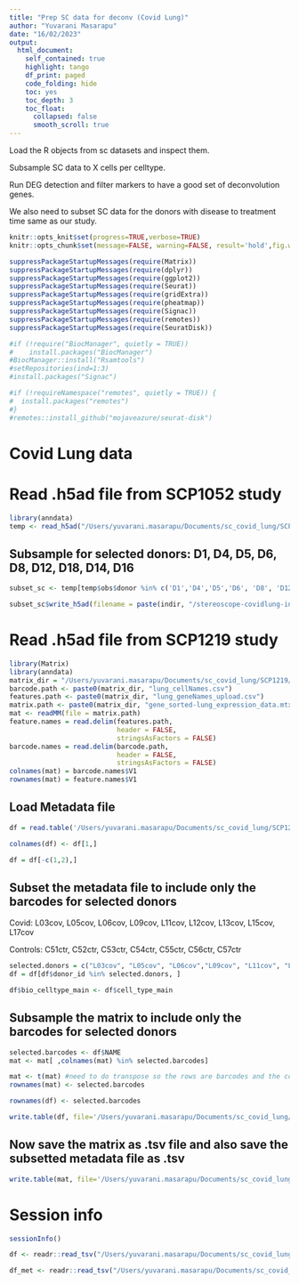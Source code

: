 ```yaml
---
title: "Prep SC data for deconv (Covid Lung)"
author: "Yuvarani Masarapu"
date: "16/02/2023"
output: 
  html_document:
    self_contained: true
    highlight: tango
    df_print: paged
    code_folding: hide
    toc: yes
    toc_depth: 3
    toc_float:
      collapsed: false
      smooth_scroll: true    
---
```


Load the R objects from sc datasets and inspect them.

Subsample SC data to X cells per celltype.

Run DEG detection and filter markers to have a good set of deconvolution genes.

We also need to subset SC data for the donors with disease to treatment time same as our study.

```r
knitr::opts_knit$set(progress=TRUE,verbose=TRUE)
knitr::opts_chunk$set(message=FALSE, warning=FALSE, result='hold',fig.width=10, fig.height = 8)
```


```r
suppressPackageStartupMessages(require(Matrix))
suppressPackageStartupMessages(require(dplyr))
suppressPackageStartupMessages(require(ggplot2))
suppressPackageStartupMessages(require(Seurat))
suppressPackageStartupMessages(require(gridExtra))
suppressPackageStartupMessages(require(pheatmap))
suppressPackageStartupMessages(require(Signac))
suppressPackageStartupMessages(require(remotes))
suppressPackageStartupMessages(require(SeuratDisk))

#if (!require("BiocManager", quietly = TRUE))
#    install.packages("BiocManager")
#BiocManager::install("Rsamtools")
#setRepositories(ind=1:3)
#install.packages("Signac")

#if (!requireNamespace("remotes", quietly = TRUE)) {
#  install.packages("remotes")
#}
#remotes::install_github("mojaveazure/seurat-disk")
```

# Covid Lung data

# Read .h5ad file from SCP1052 study

```r
library(anndata)
temp <- read_h5ad("/Users/yuvarani.masarapu/Documents/sc_covid_lung/SCP1052/other/lung.h5ad")
```

## Subsample for selected donors: D1, D4, D5, D6, D8, D12, D18, D14, D16

```r
subset_sc <- temp[temp$obs$donor %in% c('D1','D4','D5','D6', 'D8', 'D12', 'D18', 'D14', 'D16')]
```

```r
subset_sc$write_h5ad(filename = paste(indir, "/stereoscope-covidlung-input/SCP1052/subsampled_scp1052.h5ad" , sep = "") )
```


# Read .h5ad file from SCP1219 study

```r
library(Matrix)
library(anndata)
matrix_dir = "/Users/yuvarani.masarapu/Documents/sc_covid_lung/SCP1219/expression/601c418b771a5b0d6f2a654c/"
barcode.path <- paste0(matrix_dir, "lung_cellNames.csv")
features.path <- paste0(matrix_dir, "lung_geneNames_upload.csv")
matrix.path <- paste0(matrix_dir, "gene_sorted-lung_expression_data.mtx.gz")
mat <- readMM(file = matrix.path)
feature.names = read.delim(features.path,
                           header = FALSE,
                           stringsAsFactors = FALSE)
barcode.names = read.delim(barcode.path,
                           header = FALSE,
                           stringsAsFactors = FALSE)
colnames(mat) = barcode.names$V1
rownames(mat) = feature.names$V1
```

## Load Metadata file
```r
df = read.table('/Users/yuvarani.masarapu/Documents/sc_covid_lung/SCP1219/metadata/lung_metaData.txt',sep='\t')

colnames(df) <- df[1,]

df = df[-c(1,2),]
```

## Subset the metadata file to include only the barcodes for selected donors

Covid: L03cov, L05cov, L06cov, L09cov, L11cov, L12cov, L13cov, L15cov, L17cov

Controls: C51ctr, C52ctr, C53ctr, C54ctr, C55ctr, C56ctr, C57ctr
```r
selected.donors = c("L03cov", "L05cov", "L06cov","L09cov", "L11cov", "L12cov", "L13cov", "L15cov", "L17cov", "C51ctr", "C52ctr", "C53ctr", "C54ctr", "C55ctr","C56ctr", "C57ctr")
df = df[df$donor_id %in% selected.donors, ]

df$bio_celltype_main <- df$cell_type_main 
```

## Subsample the matrix to include only the barcodes for selected donors

```r
selected.barcodes <- df$NAME
mat <- mat[ ,colnames(mat) %in% selected.barcodes]

mat <- t(mat) #need to do transpose so the rows are barcodes and the columns are genes
rownames(mat) <- selected.barcodes

rownames(df) <- selected.barcodes

write.table(df, file='/Users/yuvarani.masarapu/Documents/sc_covid_lung/stereoscope_deconvolution_covid/stereoscope-covidlung-input/SCP1219/metadata_sc-scp1219.tsv', quote = FALSE ,col.names = TRUE, row.names = FALSE, sep = "\t")
```

## Now save the matrix as .tsv file and also save the subsetted metadata file as .tsv

```r
write.table(mat, file='/Users/yuvarani.masarapu/Documents/sc_covid_lung/stereoscope_deconvolution_covid/stereoscope-covidlung-input/SCP1219/subsampled_scp1219.tsv', quote=FALSE, sep='\t', col.names = TRUE, row.names = TRUE)
```

# Session info

```r
sessionInfo()
```

```r
df <- readr::read_tsv("/Users/yuvarani.masarapu/Documents/sc_covid_lung/stereoscope_deconvolution_covid/stereoscope-covidlung-input/SCP1219/subsampled_scp1219.tsv")

df_met <- readr::read_tsv("/Users/yuvarani.masarapu/Documents/sc_covid_lung/stereoscope_deconvolution_covid/stereoscope-covidlung-input/SCP1219/metadata_sc-scp1219.tsv")
```

